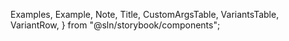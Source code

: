 
  Examples,
  Example,
  Note,
  Title,
  CustomArgsTable,
  VariantsTable,
  VariantRow,
} from "@sln/storybook/components";


<Meta title="UI/Form/Checkbox" component={Checkbox} />

<Title title="Checkbox  " suffix="Brief" subtitle="Version 2.0 — Last Update: 22 Aug 2022" />

## Definition

Checkboxes are used in forms and databases to indicate an answer to a question, apply a batch of settings or allow the user to make a multi-selection from a list. Alternatively, a single checkbox may be used for making single selections

## Structure

<CustomArgsTable of={Checkbox} />

<Examples title="Checkbox style">
  <Example title="Default">
    <Checkbox label="Default" />
  </Example>
  <Example title="Error">
    <Checkbox label="Error" error />
  </Example>
  <Example title="Disabled">
    <Checkbox label="Disabled" disabled />
  </Example>
  <Example title="Disabled">
    <Checkbox label="Disabled Checked" checked disabled />
  </Example>
</Examples>

<Examples title="Description As Label">
  <Example title="Default">
    <Checkbox descriptionAsLabel description="Default Description" />
  </Example>
  <Example title="Error">
    <Checkbox descriptionAsLabel description="Default Description" error />
  </Example>
  <Example title="Disabled">
    <Checkbox descriptionAsLabel description="Default Description" disabled />
  </Example>
  <Example title="Disabled">
    <Checkbox descriptionAsLabel description="Default Description" disabled checked />
  </Example>
</Examples>

<Canvas>
  <Story
    name="Checkbox"
    args={{
      label: "Default",
      description: "Default Description",
      error: false,
      disabled: false,
    }}
    argTypes={{
      label: {
        control: {
          type: "text",
        },
      },
      description: {
        control: {
          type: "text",
        },
      },
      error: {
        control: {
          type: "boolean",
        },
      },
      disabled: {
        control: {
          type: "boolean",
        },
      },
    }}>
    {({ label, description, error, disabled }) => (
      <VariantsTable titles={[""]} columnMinWidth={150}>
        <VariantRow variant="Default">
          <Checkbox label={label} error={error} disabled={disabled} />
        </VariantRow>
        <VariantRow variant="Description As Label">
          <Checkbox description={description} error={error} disabled={disabled} descriptionAsLabel />
        </VariantRow>
      </VariantsTable>
    )}
  </Story>
</Canvas>
